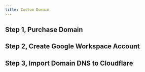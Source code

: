 ```yaml
---
title: Custom Domain
---
```


## Step 1, Purchase Domain

## Step 2, Create Google Workspace Account

## Step 3, Import Domain DNS to Cloudflare

